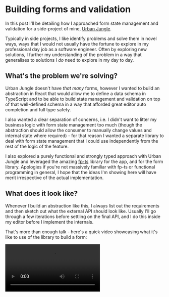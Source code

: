 
# Building forms and validation

In this post I'll be detailing how I approached form state management and validation for a side-project of mine, [Urban Jungle](https://github.com/josephluck/urban-jungle).

Typically in side projects, I like identify problems and solve them in novel ways, ways that I would not usually have the fortune to explore in my professional day job as a software engineer. Often by exploring new solutions, I further my understanding of the problem in a way that generalises to solutions I _do_ need to explore in my day to day.

## What's the problem we're solving?

Urban Jungle doesn't have _that many_ forms, however I wanted to build an abstraction in React that would allow me to define a data schema in TypeScript and to be able to build state management and validation on top of that well-defined schema in a way that afforded great editor auto completion and full type safety.

I also wanted a clear separation of concerns, i.e. I didn't want to litter my business logic with form state management too much (though the abstraction should allow the consumer to manually change values and internal state where required) - for that reason I wanted a separate library to deal with form state management that I could use independently from the rest of the logic of the feature.

I also explored a purely functional and strongly typed approach with Urban Jungle and leveraged the amazing [fp-ts](https://github.com/gcanti/fp-ts) library for the app, and for the form library. Apologies if you're not massively familiar with fp-ts or functional programming in general, I hope that the ideas I'm showing here will have merit irrespective of the actual implementation.

## What does it look like?

Whenever I build an abstraction like this, I always list out the requirements and then sketch out what the external API should look like. Usually I'll go through a few iterations before settling on the final API, and I do this inside my editor before I implement the internals.

That's more than enough talk - here's a quick video showcasing what it's like to use of the library to build a form:

<Video src="/static/use-form/use-form.mp4" />

And here's the code:

```typescript
type Fields = {
  name: string;
  nickname: string;
  location: string;
  avatar: ImageModel;
};

type ImageModel = {
  uri: string;
  width: number;
  height: number;
};

const {
  submit,
  registerTextInput,
  registerSinglePickerInput,
  registerCameraField,
} = useForm<Fields>(
  {
    name: "",
    nickname: "",
    location: "",
    avatar: {
      uri: "",
      width: 0,
      height: 0,
    },
  },
  {
    name: [constraints.isRequired, constraints.alphaNumeric],
    nickname: [constraints.atLeastLength(5)],
    location: [],
    avatar: [constraints.isValidImageModel],
  }
);

const onSubmit = () => {
  pipe(
    TE.fromEither(submit()),
    TE.chain((values) => save(values))
  );
};

return (
  <FormContainer onSubmit={onSubmit}>
    <TextField label="Name" {...registerTextInput("name")} />
    <TextField label="Nickname" {...registerTextInput("nickname")} />
    <PickerField
      label="Location"
      multiValue={false}
      options={locations.map((value) => ({
        value,
        label: location,
      }))}
      {...registerSinglePickerInput("location")}
    />
    <CameraField
      label="Picture"
      type="plant"
      {...registerCameraField("avatar")}
    />
  </FormContainer>
);
```

Here's the same code with inline comments explaining a few bits and pieces:

```typescript
// we'll define a schema of our form fields as a simple object type
type Fields = {
  name: string; // a simple scalar value
  nickname: string;
  location: string;
  avatar: ImageModel; // application-specific data types should be supported too, i.e. we'll have a CameraField component that produces an `ImageModel`.
};

type ImageModel = {
  uri: string;
  width: number;
  height: number;
};

const {
  submit, // submit should run the validation and let the caller know whether everything's valid or not
  registerTextInput, // a function that binds a text field to the form. Provides state management for the field as well as error, touched state and any other information the field needs. MUST be strongly typed to the schema i.e. registerTextInput('name') works, but 'nameee' and 'avatar' throw compile time errors.
  registerSinglePickerInput,
  registerCameraField, // only keys in the schema that match the camera field's value requirements can be registered, i.e. registerCameraField('avatar') will work, whereas 'location' will not.
} = useForm<Fields>(
  // the first argument will be the default values for the form
  {
    name: "",
    nickname: "",
    location: "",
    avatar: {
      uri: "",
      width: 0,
      height: 0,
    },
  },
  // the second argument will be our validation constraints for each field. We'll use Valley to actually implement validation: https://github.com/josephluck/valley
  {
    name: [constraints.isRequired, constraints.alphaNumeric], // multiple constraints are supported
    nickname: [constraints.atLeastLength(5)],
    location: [], // optional fields are supported
    avatar: [constraints.isValidImageModel],
  }
);

const onSubmit = () => {
  // validation uses fp-ts
  pipe(
    TE.fromEither(submit()),
    TE.chain((values) => save(values)) // submit returns the values of the form for ergonomics
  );
};

return (
  <FormContainer onSubmit={onSubmit}>
    <TextField label="Name" {...registerTextInput("name")} />
    <TextField label="Nickname" {...registerTextInput("nickname")} />
    <PickerField
      label="Location"
      multiValue={false}
      options={locations.map((value) => ({
        value,
        label: location,
      }))}
      {...registerSinglePickerInput("location")}
    />
    <CameraField
      label="Picture"
      type="plant"
      {...registerCameraField("avatar")}
    />
  </FormContainer>
);
```

There are a few key things I would like to point out about the libraries use:

**Type safety**

I focused on ensuring that the `useForm` hook is _fully_ type safe. And I don't just mean that `useForm` returns type safe functions and values (i.e. `type RegisterTextInput = (key: string) => TextFieldProps`), but rather the type system _knows about the schema passed to the hook_ (i.e. `type RegisterTextInput = (key: StringKeys<Fields>) => TextFieldProps`).

I'm a strong believer that leveraging the type system to this extent greatly reduces the number of bugs and inconsistencies that build up over time in a code base in addition to allowing for much easier and safer refactoring, as well as serving as a form of documentation for developers - not to mention the editor autocompletion which we'll get to later on.

Here's an example of a type error when using an incompatible key when registering a field:

<Image src="/static/use-form/invalid-registration.png" />

> `registerCameraField` knows the keys in the schema that are of the type that `<CameraField />` accepts.

**Developer experience**

With everything I build, I strive to deliver the best developer experience I can. There are many different and important things that make for a great developer experience, however one that I find incredibly useful is to leverage TypeScript's ability to provide editor auto completion for domain specific types. I stove to implement `useForm` leveraging strong types as much as possible, to help with editor autocompletion.

Here's a couple of examples of editor autocompletion when registering a image fields:

<Image src="/static/use-form/editor-autocompletion.png" />

> Because `useForm` is so strongly typed, vscode gives us a choice of keys that are compatible for registration with the `<CameraField />`

And another example for string fields:

<Image src="/static/use-form/editor-autocompletion-string.png" />

> Similarly, vscode gives us a choice of keys that are compatible for registration with the `<TextField />`

**Separation of concerns**

The form state management (and validation) are grouped together in a single concern and is managed independently from the UI components. As an example, the `<TextField />` has no knowledge of the internal workings of the library, all it cares about is receiving a value and letting the parent component know when the value changes (as well as displaying error messages). This separation of concerns means that the form state management and the `<TextField />` component can change independently, as they have no direct dependency on one another (other than the facility to spread props over a field component to "register" register it, however this is simply a useful ergonomic shortcut, not a core part of the library).

In addition, the form state management and validation are completely separate to the business logic of what happens when the data is actually used (i.e. what happens when the form is submitted). The library provides a `submit` function that simply runs validation and provides the current values of the form fields, but it does not actually do anything with the data, not does it provide loading states or anything else. It's intentionally scoped to manage form state and validation really well and nothing more.

**Constraints**

The final thing I would like to point out is that not only are the fields themselves fully type safe to the schema, but the constraints are too.

The library uses [Valley](https://github.com/josephluck/valley) (a validation library I wrote) for it's validation, which expects strongly-typed constraint functions. These strong types are fed through from the schema such that it's only permitted by the compiler to provide string constraints for a schema key whose value a string.

I find this to be a really important part of both the developer experience and the safety afforded by the library as it allows the developer to be confident that they are configuring their form correctly by ensuring that only compatible constraints are permitted be used against the strongly typed schema.

Here's an example of the type error when using an incompatible number constraint against a string field:

<Image src="/static/use-form/invalid-constraint.png" />

> The library enforces the constraints for the schema to be compatible with the schema's values. Here we see a compile time error because we've uses a constraint that operates on numbers against the `name` key in the schema, which is a string - only string constraints are permitted.

---

# The implementation

Now we'll dive in to the implementation, which I will show you first and then attempt to explain key areas of interest:

```typescript
import { FieldConstraintsMap, makeValidator } from "@josephluck/valley/lib/fp";
import { ImageModel, makeImageModel } from "@urban-jungle/shared/models/image";

import * as E from "fp-ts/lib/Either";
import * as O from "fp-ts/lib/Option";
import { pipe } from "fp-ts/lib/pipeable";
import { useState } from "react";

import { CameraFieldProps } from "../components/camera-field";
import { DualNumberPickerFieldProps } from "../components/dual-number-picker-field";
import { DualTextPickerFieldProps } from "../components/dual-text-picker-field";
import { NumberFieldProps } from "../components/number-field";
import {
  MultiPickerFieldProps,
  PickerValue,
  SinglePickerFieldProps,
} from "../components/picker-field";
import { TextFieldProps } from "../components/text-field";

type Fields = Record<string, any>;

type FilterType<O, T> = { [K in keyof O]: O[K] extends T ? K : never };

type FilterTypeForKeys<O, T> = FilterType<O, T>[keyof O];

export function useForm<Fs extends Fields>(
  initialValues: Fs,
  constraints: FieldConstraintsMap<Fs>
) {
  type StringKeys = FilterTypeForKeys<Fs, string>;

  type NumberKeys = FilterTypeForKeys<Fs, number>;

  type MultiPickerKeys = FilterTypeForKeys<Fs, number[] | string[]>;

  type SinglePickerKeys = FilterTypeForKeys<Fs, string | number | undefined>;

  type CameraKeys = FilterTypeForKeys<Fs, ImageModel>;

  const doValidate = makeValidator<Fs>(constraints);

  const [values, setValues] = useState(initialValues);

  const [touched, setTouched] = useState(() =>
    getInitialTouched(initialValues)
  );

  const [errors, setErrors] = useState<Record<keyof Fs, string>>(() =>
    pipe(
      doValidate(initialValues),
      E.swap,
      E.getOrElse(() => getInitialErrors(initialValues))
    )
  );

  const validate = (
    currentValues: Fs = values
  ): ReturnType<typeof doValidate> =>
    pipe(
      doValidate(currentValues),
      E.mapLeft((e) => {
        setErrors(e);
        return e;
      }),
      E.map((v) => {
        setErrors(getInitialErrors(initialValues));
        return v;
      })
    );

  const setAllTouched = () => {
    setTouched(
      Object.keys(initialValues).reduce(
        (acc, key) => ({ ...acc, [key]: true }),
        initialValues
      )
    );
  };

  const setValue = <Fk extends keyof Fs>(fieldKey: Fk, fieldValue: Fs[Fk]) => {
    const newValues: Fs = { ...values, [fieldKey]: fieldValue };
    setValues(newValues);
    validate(newValues);
  };

  const setValuesAndValidate = (vals: Partial<Fs>) => {
    const newValues: Fs = { ...values, ...vals };
    setValues(newValues);
    validate(newValues);
  };

  const submit = () => {
    setAllTouched();
    return validate();
  };

  const reset = () => {
    setValues(initialValues);
    setTouched(getInitialTouched(initialValues));
    setErrors(getInitialErrors(initialValues));
  };

  const registerBlur = <Fk extends keyof Fs>(fieldKey: Fk) => () => {
    setTouched((current) => ({ ...current, [fieldKey]: true }));
  };

  const registerOnChangeText = <Fk extends keyof Fs>(fieldKey: Fk) => (
    value: string
  ) => {
    setValue(fieldKey, value);
  };

  const registerOnChangeNumber = <Fk extends keyof Fs>(fieldKey: Fk) => (
    value: number
  ) => {
    setValue(fieldKey, value);
  };

  const registerOnChangePickerMulti = <Fk extends MultiPickerKeys>(
    fieldKey: Fk
  ) => (value: PickerValue[]) => {
    setValue(fieldKey, value as Fs[Fk]);
  };

  const registerOnChangePickerSingle = <Fk extends SinglePickerKeys>(
    fieldKey: Fk
  ) => (value: Fs[Fk]) => {
    setValue(fieldKey, value);
  };

  const registerOnChangeCamera = <Fk extends CameraKeys>(fieldKey: Fk) => (
    value: Fs[Fk]
  ) => {
    setValue(fieldKey, value);
  };

  const registerTextInput = <Fk extends StringKeys>(
    fieldKey: Fk
  ): Partial<TextFieldProps> => ({
    value: values[fieldKey],
    error: errors[fieldKey],
    touched: touched[fieldKey],
    onBlur: registerBlur(fieldKey),
    onChangeText: registerOnChangeText(fieldKey),
  });

  const registerNumberInput = <Fk extends NumberKeys>(
    fieldKey: Fk
  ): Partial<NumberFieldProps> => ({
    value: values[fieldKey],
    error: errors[fieldKey],
    touched: touched[fieldKey],
    onBlur: registerBlur(fieldKey),
    onChangeNumber: registerOnChangeNumber(fieldKey),
  });

  const registerMultiPickerInput = <Fk extends MultiPickerKeys>(
    fieldKey: Fk
  ): Pick<
    MultiPickerFieldProps<PickerValue>,
    "value" | "error" | "onChange" | "touched"
  > => ({
    value: values[fieldKey],
    error: errors[fieldKey],
    touched: touched[fieldKey],
    onChange: registerOnChangePickerMulti(fieldKey),
  });

  const registerSinglePickerInput = <Fk extends SinglePickerKeys>(
    fieldKey: Fk
  ): Pick<
    SinglePickerFieldProps<Fs[Fk]>,
    "value" | "error" | "onChange" | "touched"
  > => ({
    value: values[fieldKey],
    error: errors[fieldKey],
    touched: touched[fieldKey],
    onChange: registerOnChangePickerSingle(fieldKey),
  });

  const registerCameraField = <Fk extends CameraKeys>(
    fieldKey: Fk
  ): Pick<CameraFieldProps, "value" | "error" | "touched" | "onChange"> => {
    const value: ImageModel = pipe(
      O.fromNullable(values[fieldKey] as ImageModel),
      O.filter((image) => Boolean(image) && Boolean(image.uri)),
      O.getOrElse(() => makeImageModel())
    );
    return {
      value,
      error: errors[fieldKey],
      touched: touched[fieldKey],
      onChange: registerOnChangeCamera(fieldKey) as (value: ImageModel) => void,
    };
  };

  const registerDualTextPickerField = <
    Fk extends StringKeys,
    Fk2 extends SinglePickerKeys
  >(
    textFieldKey: Fk,
    pickerFieldKey: Fk2
  ): Pick<
    DualTextPickerFieldProps<Fs[Fk2]>,
    | "textValue"
    | "pickerValue"
    | "onChangeText"
    | "onChangePicker"
    | "error"
    | "touched"
    | "onBlur"
  > => ({
    textValue: values[textFieldKey],
    pickerValue: values[pickerFieldKey],
    onChangeText: registerOnChangeText(textFieldKey),
    onChangePicker: registerOnChangePickerSingle(pickerFieldKey),
    error: errors[textFieldKey] || errors[pickerFieldKey],
    touched: touched[textFieldKey] || touched[pickerFieldKey],
    onBlur: () => {
      registerBlur(textFieldKey)();
      registerBlur(pickerFieldKey)();
    },
  });

  const registerDualNumberPickerField = <
    Fk extends NumberKeys,
    Fk2 extends SinglePickerKeys
  >(
    numberFieldKey: Fk,
    pickerFieldKey: Fk2
  ): Pick<
    DualNumberPickerFieldProps<Fs[Fk2]>,
    | "numberValue"
    | "pickerValue"
    | "onChangeNumber"
    | "onChangePicker"
    | "error"
    | "touched"
    | "onBlur"
  > => ({
    numberValue: values[numberFieldKey],
    pickerValue: values[pickerFieldKey],
    onChangeNumber: registerOnChangeNumber(numberFieldKey),
    onChangePicker: registerOnChangePickerSingle(pickerFieldKey),
    error: errors[numberFieldKey] || errors[pickerFieldKey],
    touched: touched[numberFieldKey] || touched[pickerFieldKey],
    onBlur: () => {
      registerBlur(numberFieldKey)();
      registerBlur(pickerFieldKey)();
    },
  });

  return {
    values,
    touched,
    errors,
    validate,
    setValue,
    setValues: setValuesAndValidate,
    reset,
    submit,
    registerTextInput,
    registerNumberInput,
    registerMultiPickerInput,
    registerSinglePickerInput,
    registerCameraField,
    registerDualTextPickerField,
    registerDualNumberPickerField,
  };
}

const getInitialTouched = <Fs extends Record<string, any>>(
  fields: Fs
): Record<keyof Fs, boolean> =>
  Object.keys(fields).reduce(
    (acc, fieldKey) => ({ ...acc, [fieldKey]: false }),
    fields
  );

const getInitialErrors = <Fs extends Record<string, any>>(
  fields: Fs
): Record<keyof Fs, string> =>
  Object.keys(fields).reduce(
    (acc, fieldKey) => ({ ...acc, [fieldKey]: "" }),
    fields
  );
```

### How the types work

The first thing I'd like to pull out is how the type safety works from the schema. You'll notice that there's a generic type argument to `useForm` which is constrained to a `Record<string, any>` type. This constraint ensures that the form hook only manages objects. The generic type argument can be inferred from the initial data argument, but it's advised to manually provide an explicit type.

Built up from the generic type, additional types are created such as `type StringKeys`, `type NumberKeys`, `type MultiPickerKeys` and `type CameraKeys`. These additional types are used in the registration functions to strongly type the name of the field that should be registered according to compatible keys in the schema.

## Registration functions

One thing I quite like about this library is the ease in which you can bind values, callbacks, error states etc to a component. For example, `<TextField {...registerTextInput('name')} />` is all you need.

The registration functions are typed to take a key from the schema that matches the type of input, aka, `string` for `<TextField />` components via `registerTextInput()`, `number` for `<NumberField />` components (via `registerNumberInput()`), etc. The registration functions return an object of props that the respective component uses. In the libraries implementation, you'll notice the prop types are imported and are the return types of the registration functions.

One of the great aspects of the registration functions is that if the requirements of the field component change, the compiler will let us know and we can ensure that the form state management conforms to what the components are expecting.

Unfortunately, as the requirements for these registration functions are heavily dependent on the prop requirements of custom components, it's not viable to open source the library.

## Validation

You'll notice a `doValidate` function that uses Valley's `makeValidator` factory function. Valley is a validation library I made (that I wanted to use for Urban Jungle), however it would be trivial to swap out Valley for another validation library. `yup` would make a good replacement.

I chose to use Valley as it implements `fp-ts` compatible validation constraints requirements using `Either` and `TaskEither` which Urban Jungle uses heavily for controlling business logic in a pure and functional way.

The bulk of the validation logic resides in the `validate` function which simply calls `doValidate` and sets errors in the state (if there are any).

---

# Wrapping up

I hope this article has shown you the way I think about abstracting things away by prioritising developer experience, type safety and maintainability of the outside use.
